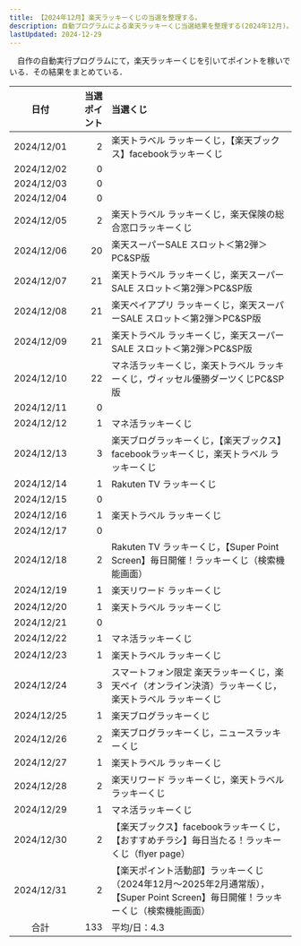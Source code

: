 ```yaml
---
title: 【2024年12月】楽天ラッキーくじの当選を整理する。
description: 自動プログラムによる楽天ラッキーくじ当選結果を整理する(2024年12月)。
lastUpdated: 2024-12-29
---
```


　自作の自動実行プログラムにて，楽天ラッキーくじを引いてポイントを稼いでいる．その結果をまとめている．
<LinkCard
  title="楽天ラッキーくじを完全自動でクリック！【楽天ポイ活ジャーニー】"
  description="note上で自動クリックプログラムを販売しています．"
  href="https://note.com/tomohikoseven/n/n416ade99ebed"
/>

| 日付 | 当選ポイント | 当選くじ |
| :---: | ---: | :--- |
| 2024/12/01 | 2 | 楽天トラベル ラッキーくじ，【楽天ブックス】facebookラッキーくじ |
| 2024/12/02 | 0 |  |
| 2024/12/03 | 0 |  |
| 2024/12/04 | 0 |  |
| 2024/12/05 | 2 | 楽天トラベル ラッキーくじ，楽天保険の総合窓口ラッキーくじ |
| 2024/12/06 | 20 | 楽天スーパーSALE スロット＜第2弾＞PC&SP版 |
| 2024/12/07 | 21 | 楽天トラベル ラッキーくじ，楽天スーパーSALE スロット＜第2弾＞PC&SP版 |
| 2024/12/08 | 21 | 楽天ペイアプリ ラッキーくじ，楽天スーパーSALE スロット＜第2弾＞PC&SP版 |
| 2024/12/09 | 21 | 楽天トラベル ラッキーくじ，楽天スーパーSALE スロット＜第2弾＞PC&SP版 |
| 2024/12/10 | 22 | マネ活ラッキーくじ，楽天トラベル ラッキーくじ，ヴィッセル優勝ダーツくじPC&SP版 |
| 2024/12/11 | 0 |  |
| 2024/12/12 | 1 | マネ活ラッキーくじ |
| 2024/12/13 | 3 | 楽天ブログラッキーくじ，【楽天ブックス】facebookラッキーくじ，楽天トラベル ラッキーくじ |
| 2024/12/14 | 1 | Rakuten TV ラッキーくじ |
| 2024/12/15 | 0 |  |
| 2024/12/16 | 1 | 楽天トラベル ラッキーくじ |
| 2024/12/17 | 0 |  |
| 2024/12/18 | 2 | Rakuten TV ラッキーくじ，【Super Point Screen】毎日開催！ラッキーくじ（検索機能画面） |
| 2024/12/19 | 1 | 楽天リワード ラッキーくじ |
| 2024/12/20 | 1 | 楽天トラベル ラッキーくじ |
| 2024/12/21 | 0 |  |
| 2024/12/22 | 1 | マネ活ラッキーくじ |
| 2024/12/23 | 1 | 楽天トラベル ラッキーくじ |
| 2024/12/24 | 3 | スマートフォン限定 楽天ラッキーくじ，楽天ペイ（オンライン決済）ラッキーくじ，楽天トラベル ラッキーくじ |
| 2024/12/25 | 1 | 楽天ブログラッキーくじ |
| 2024/12/26 | 2 | 楽天ブログラッキーくじ，ニュースラッキーくじ |
| 2024/12/27 | 1 | 楽天トラベル ラッキーくじ |
| 2024/12/28 | 2 | 楽天リワード ラッキーくじ，楽天トラベル ラッキーくじ |
| 2024/12/29 | 1 | マネ活ラッキーくじ |
| 2024/12/30 | 2 | 【楽天ブックス】facebookラッキーくじ，【おすすめチラシ】毎日当たる！ラッキーくじ（flyer page） |
| 2024/12/31 | 2 | 【楽天ポイント活動部】ラッキーくじ（2024年12月～2025年2月通常版），【Super Point Screen】毎日開催！ラッキーくじ（検索機能画面） |
| 合計 | 133 | 平均/日：4.3 |


